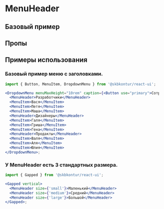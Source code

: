 
<Meta of={MenuHeaderStories} />

# MenuHeader

<Description />

## Базовый пример

<Primary />

## Пропы

<Controls />

## Примеры использования

### Базовый пример меню с заголовками.

```jsx harmony
import { Button, MenuItem, DropdownMenu } from '@skbkontur/react-ui';

<DropdownMenu menuMaxHeight="10rem" caption={<Button use="primary">Сотрудники компании</Button>}>
  <MenuHeader>Разработчики</MenuHeader>
  <MenuItem>Вася</MenuItem>
  <MenuItem>Петя</MenuItem>
  <MenuItem>Маша</MenuItem>
  <MenuHeader>Дизайнеры</MenuHeader>
  <MenuItem>Галя</MenuItem>
  <MenuItem>Гриша</MenuItem>
  <MenuItem>Гена</MenuItem>
  <MenuHeader>Продакты</MenuHeader>
  <MenuItem>Валя</MenuItem>
  <MenuItem>Аля</MenuItem>
  <MenuItem>Юлия</MenuItem>
</DropdownMenu>;
```

### У MenuHeader есть 3 стандартных размера.

```jsx harmony
import { Gapped } from '@skbkontur/react-ui';

<Gapped vertical>
  <MenuHeader size={'small'}>Маленький</MenuHeader>
  <MenuHeader size={'medium'}>Средний</MenuHeader>
  <MenuHeader size={'large'}>Большой</MenuHeader>
</Gapped>;
```
